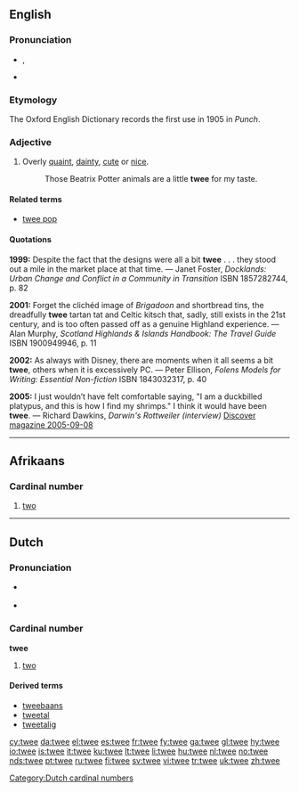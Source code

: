 ==English==

===Pronunciation===
* {{a|UK}} {{IPA|/twiː/}}, {{SAMPA|/twi:/}}
* {{rhymes|iː}}

===Etymology===
The Oxford English Dictionary records the first use in 1905 in ''Punch''.

===Adjective===
{{en-adj}}

# Overly [[quaint]], [[dainty]], [[cute]] or [[nice]].
#: Those Beatrix Potter animals are a little '''twee''' for my taste.

====Related terms====
* [[twee pop]]

====Quotations====
'''1999:''' Despite the fact that the designs were all a bit '''twee''' . . . they stood out a mile in the market place at that time. &mdash; Janet Foster, ''Docklands: Urban Change and Conflict in a Community in Transition'' ISBN 1857282744, p. 82

'''2001:''' Forget the clichéd image of ''Brigadoon'' and shortbread tins, the dreadfully '''twee''' tartan tat and Celtic kitsch that, sadly, still exists in the 21st century, and is too often passed off as a genuine Highland experience. &mdash; Alan Murphy, ''Scotland Highlands & Islands Handbook: The Travel Guide'' ISBN 1900949946, p. 11

'''2002:''' As always with Disney, there are moments when it all seems a bit '''twee''', others when it is excessively PC. &mdash; Peter Ellison, ''Folens Models for Writing: Essential Non-fiction'' ISBN 1843032317, p. 40

'''2005:''' I just wouldn’t have felt comfortable saying, "I am a duckbilled platypus, and this is how I find my shrimps."  I think it would have been '''twee'''.  &mdash; Richard Dawkins, ''Darwin's Rottweiler (interview)'' [http://discovermagazine.com/2005/sep/darwins-rottweiler Discover magazine 2005-09-08]

----

==Afrikaans==

===Cardinal number===
{{infl|af|cardinal number}}

# [[two]]

----

==Dutch==

===Pronunciation===
* {{a|BE}} {{IPA|/tweː/|lang=nl}}
*: {{audio|Nl-twee (Belgium).ogg|audio (Belgium)}}
* {{a|NL}} {{IPA|/tʋeː/|lang=nl}}
*: {{audio|Nl-twee.ogg|audio (Netherlands)}}

===Cardinal number===
'''twee'''

# [[two]]

====Derived terms====
* [[tweebaans]]
* [[tweetal]]
* [[tweetalig]]

[[Category:Dutch cardinal numbers]]

[[cy:twee]]
[[da:twee]]
[[el:twee]]
[[es:twee]]
[[fr:twee]]
[[fy:twee]]
[[ga:twee]]
[[gl:twee]]
[[hy:twee]]
[[io:twee]]
[[is:twee]]
[[it:twee]]
[[ku:twee]]
[[lt:twee]]
[[li:twee]]
[[hu:twee]]
[[nl:twee]]
[[no:twee]]
[[nds:twee]]
[[pt:twee]]
[[ru:twee]]
[[fi:twee]]
[[sv:twee]]
[[vi:twee]]
[[tr:twee]]
[[uk:twee]]
[[zh:twee]]